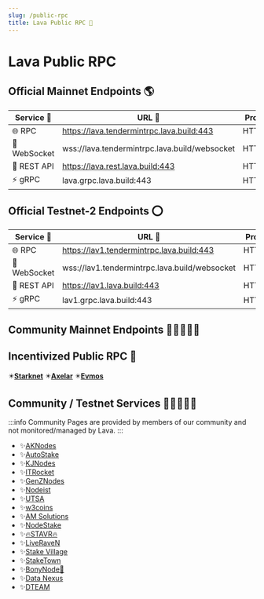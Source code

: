 ```yaml
---
slug: /public-rpc
title: Lava Public RPC 🌋
---
```



# Lava Public RPC

## Official Mainnet Endpoints 🌎

| Service 🔌      | URL 🔗                                         | Protocol | Notes |
|-----------------|------------------------------------------------|----------|-------- |
| 🌐 RPC          | https://lava.tendermintrpc.lava.build:443    | HTTP/1.1 | Archive |
| 📡 WebSocket    | wss://lava.tendermintrpc.lava.build/websocket  | HTTP/1.1 | Archive |
| 🔗 REST API     | https://lava.rest.lava.build:443             | HTTP/1.1 | Archive |
| ⚡ gRPC         | lava.grpc.lava.build:443                       | HTTP/2   | Archive |

## Official Testnet-2 Endpoints ⭕

| Service 🔌      | URL 🔗                                         | Protocol | Notes |
|-----------------|------------------------------------------------|----------|-------- |
| 🌐 RPC          | https://lav1.tendermintrpc.lava.build:443    | HTTP/1.1 | Archive |
| 📡 WebSocket    | wss://lav1.tendermintrpc.lava.build/websocket  | HTTP/1.1 | Archive |
| 🔗 REST API     | https://lav1.lava.build:443                  | HTTP/1.1 | Archive |
| ⚡ gRPC         | lav1.grpc.lava.build:443                       | HTTP/2   | Archive |


## Community Mainnet Endpoints 🧑🏾‍🤝‍🧑🏾

<CommunityMainnetEndpointsTable/>

## Incentivized Public RPC 💫

✴️[**Starknet**](https://www.lavanet.xyz/get-started/starknet?utm_source=public-rpc-page&utm_medium=docs&utm_campaign=starknet-iprpc-dev)
✴️[**Axelar**](https://www.lavanet.xyz/get-started/axelar?utm_source=public-rpc-page&utm_medium=docs&utm_campaign=axelar-iprpc-dev)
✴️[**Evmos**](https://www.lavanet.xyz/get-started/evmos?utm_source=public-rpc-page&utm_medium=docs&utm_campaign=evmos-iprpc-dev)

## Community / Testnet Services 🧑🏾‍🤝‍🧑🏾

:::info
Community Pages are provided by members of our community and not monitored/managed by Lava.
:::

- ✨[AKNodes](https://services.aknodes.com/lava)
- ✨[AutoStake](https://autostake.com/networks/testnets/lava/#services)
- ✨[KJNodes](https://services.kjnodes.com/testnet/lava/)
- ✨[ITRocket](https://itrocket.net/services/testnet/lava/)
- ✨[GenZNodes](https://genznodes.dev/testnet_services/#lava)
- ✨[Nodeist](https://nodeist.net/Lava/)
- ✨[UTSA](https://utsa.gitbook.io/services/testnet/lava-network)
- ✨[w3coins](https://services.w3coins.io/testnet/lava-network)
- ✨[AM Solutions](https://www.theamsolutions.info/lava-network)
- ✨[NodeStake](https://nodestake.top/lava/)
- ✨[🔥STAVR🔥](https://github.com/obajay/StateSync-snapshots/tree/main/Projects/Lava)
- ✨[LiveRaveN](https://services.liveraven.net/cosmos-testnets/lava-network)
- ✨[Stake Village](https://stakevillage.net/en/lava-testnet2/endpoint.php)
- ✨[StakeTown](https://services.stake-town.com/home/testnet/lava/public-api)
- ✨[BonyNode💚](https://services.bonynode.online/testnet/lava/public-rpc-api)
- ✨[Data Nexus](https://snapshots.datanexus.tech)
- ✨[DTEAM](https://dteam.tech/services/testnet/overview/lava)